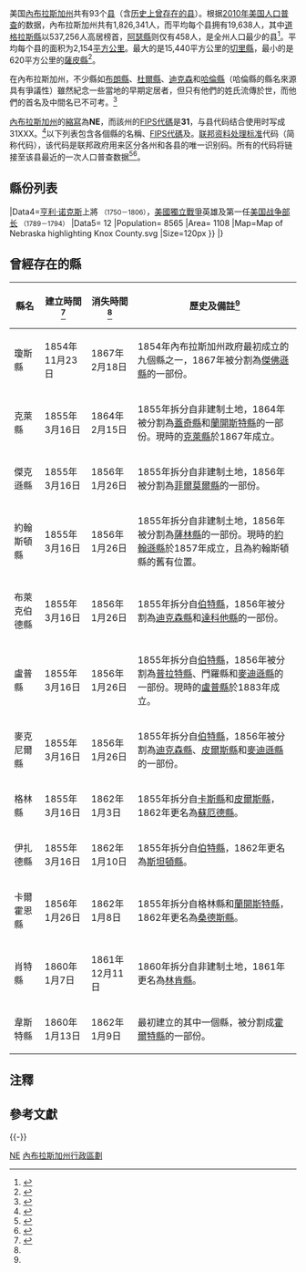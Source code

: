 {{noteTA
|G1=USState
}}
{{Infobox subdivision type
| name               = 內布拉斯加州行政區劃
| alt_name           =  
| map                = {{Image label begin|image=Nebraska Locator Map.PNG|width={{{width|450}}}|float={{{float|none}}}}}
{{Image label small|x=284|y=173|scale={{{width|450}}}/450|text=[[亞當斯縣_(內布拉斯加州)|Ad]]}}
{{Image label small|x=304|y=63|scale={{{width|450}}}/450|text=[[安蒂洛普縣|Ant]]}}
{{Image label small|x=123|y=103|scale={{{width|450}}}/450|text=[[阿瑟縣_(內布拉斯加州)|Art]]}}
{{Image label small|x=12|y=105|scale={{{width|450}}}/450|text=[[班納縣_(內布拉斯加州)|Banner]]}}
{{Image label small|x=209|y=80|scale={{{width|450}}}/450|text=[[布萊恩縣_(內布拉斯加州)|Bla]]}}
{{Image label small|x=303|y=94|scale={{{width|450}}}/450|text=[[布恩縣_(內布拉斯加州)|Boo]]}}
{{Image label small|x=48|y=55|scale={{{width|450}}}/450|text=[[巴克斯岡縣_(內布拉斯加州)|Box<br />Butte]]}}
{{Image label small|x=268|y=15|scale={{{width|450}}}/450|text=[[博伊德縣_(內布拉斯加州)|Boyd]]}}
{{Image label small|x=210|y=46|scale={{{width|450}}}/450|text=[[布朗縣_(內布拉斯加州)|Bro]]}}
{{Image label small|x=245|y=150|scale={{{width|450}}}/450|text=[[水牛縣_(內布拉斯加州)|Buffalo]]}}
{{Image label small|x=388|y=86|scale={{{width|450}}}/450|text=[[伯特縣_(內布拉斯加州)|Burt]]}}
{{Image label small|x=350|y=127|scale={{{width|450}}}/450|text=[[巴特勒縣_(內布拉斯加州)|But]]}}
{{Image label small|x=395|y=148|scale={{{width|450}}}/450|text=[[卡斯縣_(內布拉斯加州)|Cass]]}}
{{Image label small|x=343|y=35|scale={{{width|450}}}/450|text=[[錫達縣_(內布拉斯加州)|Ced]]}}
{{Image label small|x=114|y=173|scale={{{width|450}}}/450|text=[[蔡斯縣_(內布拉斯加州)|Chase]]}}
{{Image label small|x=144|y=41|scale={{{width|450}}}/450|text=[[切里縣|Cherry]]}}
{{Image label small|x=52|y=126|scale={{{width|450}}}/450|text=[[夏延縣_(內布拉斯加州)|Chey]]}}
{{Image label small|x=302|y=173|scale={{{width|450}}}/450|text=[[克莱县_(内布拉斯加州)|Clay]]}}
{{Image label small|x=353|y=102|scale={{{width|450}}}/450|text=[[科爾法克斯縣_(內布拉斯加州)|Col]]}}
{{Image label small|x=369|y=80|scale={{{width|450}}}/450|text=[[庫名縣_(內布拉斯加州)|Cu]]}}
{{Image label small|x=213|y=115|scale={{{width|450}}}/450|text=[[卡斯特縣_(內布拉斯加州)|Custer]]}}
{{Image label small|x=380|y=48|scale={{{width|450}}}/450|text=[[達科他縣_(內布拉斯加州)|Da]]}}
{{Image label small|x=41|y=27|scale={{{width|450}}}/450|text=[[道斯縣_(內布拉斯加州)|Dawes]]}}
{{Image label small|x=203|y=150|scale={{{width|450}}}/450|text=[[道生縣_(內布拉斯加州)|Dawson]]}}
{{Image label small|x=84|y=132|scale={{{width|450}}}/450|text=[[杜爾縣_(內布拉斯加州)|Deuel]]}}
{{Image label small|x=364|y=39|scale={{{width|450}}}/450|text=[[迪克森縣_(內布拉斯加州)|Dix]]}}
{{Image label small|x=372|y=103|scale={{{width|450}}}/450|text=[[道奇縣_(內布拉斯加州)|Dod]]}}
{{Image label small|x=398|y=121|scale={{{width|450}}}/450|text=[[道格拉斯县_(内布拉斯加州)|Dou]]}}
{{Image label small|x=115|y=195|scale={{{width|450}}}/450|text=[[丹地縣|Dundy]]}}
{{Image label small|x=329|y=173|scale={{{width|450}}}/450|text=[[菲爾莫爾縣_(內布拉斯加州)|Fill]]}}
{{Image label small|x=259|y=195|scale={{{width|450}}}/450|text=[[富蘭克林縣_(內布拉斯加州)|Fra]]}}
{{Image label small|x=176|y=173|scale={{{width|450}}}/450|text=[[弗蘭蒂爾縣_(內布拉斯加州)|Frontier]]}}
{{Image label small|x=208|y=195|scale={{{width|450}}}/450|text=[[富爾納斯縣_(內布拉斯加州)|Furn]]}}
{{Image label small|x=374|y=190|scale={{{width|450}}}/450|text=[[蓋奇縣_(內布拉斯加州)|Ga]]}}
{{Image label small|x=86|y=103|scale={{{width|450}}}/450|text=[[加登縣|Gard]]}}
{{Image label small|x=257|y=80|scale={{{width|450}}}/450|text=[[加菲爾德縣_(內布拉斯加州)|Gar]]}}
{{Image label small|x=217|y=173|scale={{{width|450}}}/450|text=[[高斯帕縣_(內布拉斯加州)|Go]]}}
{{Image label small|x=113|y=80|scale={{{width|450}}}/450|text=[[格蘭特縣_(內布拉斯加州)|Grant]]}}
{{Image label small|x=280|y=103|scale={{{width|450}}}/450|text=[[格里利縣_(內布拉斯加州)|Gre]]}}
{{Image label small|x=281|y=150|scale={{{width|450}}}/450|text=[[霍爾縣_(內布拉斯加州)|Hall]]}}
{{Image label small|x=301|y=150|scale={{{width|450}}}/450|text=[[漢密爾頓縣_(內布拉斯加州)|Ham]]}}
{{Image label small|x=236|y=195|scale={{{width|450}}}/450|text=[[哈倫縣_(內布拉斯加州)|Har]]}}
{{Image label small|x=152|y=173|scale={{{width|450}}}/450|text=[[海斯縣_(內布拉斯加州)|Hay]]}}
{{Image label small|x=150|y=195|scale={{{width|450}}}/450|text=[[希奇科克縣_(內布拉斯加州)|Hitch]]}}
{{Image label small|x=268|y=46|scale={{{width|450}}}/450|text=[[霍爾特縣_(內布拉斯加州)|Holt]]}}
{{Image label small|x=145|y=80|scale={{{width|450}}}/450|text=[[胡克爾縣_(內布拉斯加州)|Hook]]}}
{{Image label small|x=279|y=126|scale={{{width|450}}}/450|text=[[霍華德縣_(內布拉斯加州)|How]]}}
{{Image label small|x=350|y=195|scale={{{width|450}}}/450|text=[[傑佛遜縣_(內布拉斯加州)|Jeff]]}}
{{Image label small|x=394|y=181|scale={{{width|450}}}/450|text=[[約翰遜縣_(內布拉斯加州)|Joh]]}}
{{Image label small|x=257|y=173|scale={{{width|450}}}/450|text=[[卡尼縣_(內布拉斯加州)|Kear]]}}
{{Image label small|x=120|y=128|scale={{{width|450}}}/450|text=[[基斯縣_(內布拉斯加州)|Keith]]}}
{{Image label small|x=202|y=15|scale={{{width|450}}}/450|text=[[基亞帕哈縣_(內布拉斯加州)|Keya Paha]]}}
{{Image label small|x=12|y=128|scale={{{width|450}}}/450|text=[[金博爾縣_(內布拉斯加州)|Kimball]]}}
{{Image label small|x=309|y=34|scale={{{width|450}}}/450|text=[[諾克斯縣_(內布拉斯加州)|Knox]]}}
{{Image label small|x=373|y=155|scale={{{width|450}}}/450|text=[[蘭開斯特縣_(內布拉斯加州)|Lan]]}}
{{Image label small|x=160|y=138|scale={{{width|450}}}/450|text=[[林肯縣_(內布拉斯加州)|Lincoln]]}}
{{Image label small|x=182|y=103|scale={{{width|450}}}/450|text=[[洛根縣_(內布拉斯加州)|Log]]}}
{{Image label small|x=230|y=80|scale={{{width|450}}}/450|text=[[盧普縣_(內布拉斯加州)|Loup]]}}
{{Image label small|x=325|y=80|scale={{{width|450}}}/450|text=[[麥迪遜縣_(內布拉斯加州)|Mad]]}}
{{Image label small|x=148|y=103|scale={{{width|450}}}/450|text=[[麥克弗森縣_(內布拉斯加州)|McPh]]}}
{{Image label small|x=303|y=129|scale={{{width|450}}}/450|text=[[梅里克縣_(內布拉斯加州)|Mer]]}}
{{Image label small|x=49|y=94|scale={{{width|450}}}/450|text=[[莫勒爾縣_(內布拉斯加州)|Morrill]]}}
{{Image label small|x=306|y=115|scale={{{width|450}}}/450|text=[[南斯縣_(內布拉斯加州)|Nan]]}}
{{Image label small|x=416|y=181|scale={{{width|450}}}/450|text=[[尼馬哈縣_(內布拉斯加州)|Ne]]}}
{{Image label small|x=303|y=195|scale={{{width|450}}}/450|text=[[納科爾斯縣_(內布拉斯加州)|Nuc]]}}
{{Image label small|x=396|y=164|scale={{{width|450}}}/450|text=[[奧托縣_(內布拉斯加州)|Otoe]]}}
{{Image label small|x=394|y=199|scale={{{width|450}}}/450|text=[[波尼縣_(內布拉斯加州)|Paw]]}}
{{Image label small|x=114|y=150|scale={{{width|450}}}/450|text=[[珀金斯縣_(內布拉斯加州)|Perkins]]}}
{{Image label small|x=235|y=173|scale={{{width|450}}}/450|text=[[費爾普斯縣_(內布拉斯加州)|Phe]]}}
{{Image label small|x=328|y=57|scale={{{width|450}}}/450|text=[[皮爾斯縣_(內布拉斯加州)|Pie]]}}
{{Image label small|x=325|y=100|scale={{{width|450}}}/450|text=[[普拉特縣_(內布拉斯加州)|Platte]]}}
{{Image label small|x=325|y=132|scale={{{width|450}}}/450|text=[[波爾克縣_(內布拉斯加州)|Polk]]}}
{{Image label small|x=176|y=191|scale={{{width|450}}}/450|text=[[雷德威洛縣_(內布拉斯加州)|Red<br />Willow]]}}
{{Image label small|x=419|y=199|scale={{{width|450}}}/450|text=[[理查森縣_(內布拉斯加州)|Rich]]}}
{{Image label small|x=233|y=46|scale={{{width|450}}}/450|text=[[羅克縣_(內布拉斯加州)|Roc]]}}
{{Image label small|x=350|y=173|scale={{{width|450}}}/450|text=[[薩林縣_(內布拉斯加州)|Sal]]}}
{{Image label small|x=402|y=133|scale={{{width|450}}}/450|text=[[薩皮縣_(內布拉斯加州)|Sar]]}}
{{Image label small|x=371|y=127|scale={{{width|450}}}/450|text=[[桑德斯縣_(內布拉斯加州)|Saun]]}}
{{Image label small|x=14|y=80|scale={{{width|450}}}/450|text=[[斯科茨布拉夫縣|Scotts<br />Bluff]]}}
{{Image label small|x=349|y=150|scale={{{width|450}}}/450|text=[[蘇厄德縣_(內布拉斯加州)|Sew]]}}
{{Image label small|x=78|y=44|scale={{{width|450}}}/450|text=[[謝里敦縣_(內布拉斯加州)|Sherid]]}}
{{Image label small|x=255|y=126|scale={{{width|450}}}/450|text=[[謝爾曼縣_(內布拉斯加州)|Sher]]}}
{{Image label small|x=13|y=44|scale={{{width|450}}}/450|text=[[蘇縣_(內布拉斯加州)|Sioux]]}}
{{Image label small|x=348|y=80|scale={{{width|450}}}/450|text=[[斯坦頓縣_(內布拉斯加州)|Sta]]}}
{{Image label small|x=326|y=195|scale={{{width|450}}}/450|text=[[塞耶縣_(內布拉斯加州)|Tha]]}}
{{Image label small|x=173|y=80|scale={{{width|450}}}/450|text=[[托馬斯縣_(內布拉斯加州)|Thom]]}}
{{Image label small|x=374|y=63|scale={{{width|450}}}/450|text=[[瑟斯頓縣_(內布拉斯加州)|Thur]]}}
{{Image label small|x=257|y=103|scale={{{width|450}}}/450|text=[[瓦利縣_(內布拉斯加州)|Vall]]}}
{{Image label small|x=394|y=105|scale={{{width|450}}}/450|text=[[華盛頓縣_(內布拉斯加州)|Wa]]}}
{{Image label small|x=349|y=62|scale={{{width|450}}}/450|text=[[韋恩縣_(內布拉斯加州)|Way]]}}
{{Image label small|x=279|y=195|scale={{{width|450}}}/450|text=[[韋伯斯特縣_(內布拉斯加州)|Web]]}}
{{Image label small|x=278|y=80|scale={{{width|450}}}/450|text=[[惠勒縣_(內布拉斯加州)|Whe]]}}
{{Image label small|x=325|y=150|scale={{{width|450}}}/450|text=[[約克縣_(內布拉斯加州)|York]]}}
{{Image label end}}
| category           = 
| territory          = [[內布拉斯加州|內布拉斯加州]]
| start_date         =
| current_number     = 93
| number_date        =
| population_range   =  458（[[阿瑟縣_(內布拉斯加州)|阿瑟縣]]）－537,256（[[道格拉斯县_(内布拉斯加州)|道格拉斯縣]]）
| area_range         =  {{Convert|241|sqmi}}（[[薩皮縣_(內布拉斯加州)|薩皮縣]]）－{{Convert|5961|sqmi}}（[[切里縣|切里縣]]）
| government         = [[地方政府|地方政府]]
| subdivision        = 城市、市鎮、鎮區、[[非建制地區|非建制地區]]、[[印第安保留地|印第安保留地]]、[[普查规定居民点|普查规定居民点]]
}}
美国[[內布拉斯加州|內布拉斯加州]]共有93个[[县_(美国)|县]]（含[[#曾經存在的縣|历史上曾存在的县]]）。根据[[2010年美国人口普查|2010年美国人口普查]]的数据，內布拉斯加州共有1,826,341人，而平均每个县拥有19,638人，其中[[道格拉斯县_(内布拉斯加州)|道格拉斯縣]]以537,256人高居榜首，[[阿瑟縣_(內布拉斯加州)|阿瑟縣]]则仅有458人，是全州人口最少的县<ref name="Census FactFinder">{{cite web |title = American FactFinder |url = http://factfinder2.census.gov/faces/nav/jsf/pages/index.xhtml |publisher = U.S. Census Bureau |accessdate = 2013-11-18 |archive-url = https://www.webcitation.org/65WtHj6J5?url=http://factfinder2.census.gov/faces/nav/jsf/pages/index.xhtml |archive-date = 2012-02-17 |dead-url = no }}</ref>。平均每个县的面积为2,154[[平方公里|平方公里]]。最大的是15,440平方公里的[[切里縣|切里縣]]，最小的是620平方公里的[[薩皮縣_(內布拉斯加州)|薩皮縣]]<ref name="Census Gazetteer">{{cite web |title = 2010 Census U.S. Gazetteer Files |url = http://www.census.gov/geo/www/gazetteer/gazetteer2010.html |publisher = U.S. Census Bureau |accessdate = 2012-10-21 |deadurl = yes |archiveurl = https://web.archive.org/web/20121021075704/http://www.census.gov/geo/www/gazetteer/gazetteer2010.html |archivedate = 2012-10-21 }}</ref>。

在內布拉斯加州，不少縣如[[布朗縣_(內布拉斯加州)|布朗縣]]、[[杜爾縣_(內布拉斯加州)|杜爾縣]]、[[迪克森縣_(內布拉斯加州)|迪克森]]和[[哈倫縣_(內布拉斯加州)|哈倫縣]]（哈倫縣的縣名來源具有爭議性）雖然紀念一些當地的早期定居者，但只有他們的姓氏流傳於世，而他們的首名及中間名已不可考。<ref>{{cite book|url=https://books.google.com/books?id=Dlas_EPVGFEC&source=gbs_navlinks_s|title=Nebraska Place-Names|publisher=University of Nebraska Press|author=Fitzpatrick, Lillian L.|year=1960|page=22|access-date=2019-08-13|archive-url=https://web.archive.org/web/20161116235917/https://books.google.com/books?id=Dlas_EPVGFEC&source=gbs_navlinks_s|archive-date=2016-11-16|dead-url=no}}</ref>

[[內布拉斯加州|內布拉斯加州]]的[[美國各州縮寫列表|縮寫]]為'''NE'''，而該州的[[聯邦資料處理標準|FIPS代碼]]是'''31'''，与县代码结合使用时写成31XXX。<ref>{{cite web |url=https://www.nrcs.usda.gov/wps/portal/nrcs/detail/?cid=nrcs143_013696 |title=State FIPS Codes |access-date=2019-08-13 |archive-date=2021-10-19 |archive-url=https://web.archive.org/web/20211019170657/https://www.nrcs.usda.gov/wps/portal/nrcs/detail/?cid=nrcs143_013696 |dead-url=no }}</ref>以下列表包含各個縣的名稱、[[聯邦資訊處理標準|FIPS代碼]]及{{tsl|en|Vehicle registration plates of Nebraska|內布拉斯加州車輛登記牌|車牌前綴}}。[[联邦资料处理标准|联邦资料处理标准]]代码（简称{{lang|en|FIPS}}代码），该代码是联邦政府用来区分各州和各县的唯一识别码。所有的{{lang|en|FIPS}}代码将链接至该县最近的一次人口普查数据<ref name="epa">{{cite web |url=http://www.epa.gov/enviro/html/codes/al.html |title=EPA County FIPS Code Listing |accessdate=2013-11-18 |work=US Environmental Protection Agency |archivedate=2012-10-08 |deadurl=yes |archiveurl=https://web.archive.org/web/20121008031339/http://www.epa.gov/enviro/html/codes/al.html }}</ref><ref>{{cite web|url= http://www.epa.gov/enviro/html/codes/mn.html|title= EPA County FIPS Code Listing|publisher= EPA|accessdate= 2007-04-09|archive-url= https://web.archive.org/web/20040930210232/http://www.epa.gov/enviro/html/codes/mn.html|archive-date= 2004-09-30|dead-url= no}}</ref>。

== 縣份列表 ==
{{Countytabletop
| region_width      = 120px
| fips_ref          = <ref name="FIPS">{{cite web |url=http://www.epa.gov/enviro/html/codes/ne.html |title=EPA County FIPS Code Listing |work=EPA.gov |accessdate=2008-05-04 |archive-url=https://web.archive.org/web/20040928115055/http://www.epa.gov/enviro/html/codes/ne.html |archive-date=2004-09-28 |dead-url=no }}</ref>
| region_seat_width = 155px
| region_seat_title = 縣治
| region_seat_ref   = <ref name="NACO">{{cite web|url=http://explorer.naco.org/index.html?dset=Population%20Levels%20and%20Trends&ind=Population%20Level|title=NACo County Explorer|author=National Association of Counties|accessdate=2015-10-25|archive-url=https://web.archive.org/web/20151102014629/http://explorer.naco.org/index.html?dset=Population%20Levels%20and%20Trends&ind=Population%20Level|archive-date=2015-11-02|dead-url=no}}</ref>
| data2_width       = 100px
| data2_title       = 成立日期
| data2_ref         = <ref name="NACO"/>
| data3_width       = 
| data3_title       = 拆分自
| data3_ref         = <ref>{{cite web|url=http://www.nacone.org/webpages/counties/countywebs/gosper.html|title=Gosper County|publisher=Nebraska Association of County Officials|accessdate=2014-12-14|archive-url=https://web.archive.org/web/20151122173135/http://www.nacone.org/webpages/counties/countywebs/gosper.html|archive-date=2015-11-22|dead-url=no}}</ref>
| data4_width       = 
| data4_unsortable  = yes
| data4_title       = 辭源
| data4_ref         = <ref>{{cite book|url=https://books.google.com/books?id=q_lKAQAAIAAJ&pg=PA12#v=onepage&q&f=false|title=History of the Origin of the Place Names in Nine Northwestern States|year=1908|page=12|access-date=2019-08-13|archive-url=https://web.archive.org/web/20160426165504/https://books.google.com/books?id=q_lKAQAAIAAJ&pg=PA12#v=onepage&q&f=false|archive-date=2016-04-26|dead-url=no}}</ref>
| data5_width       = 
| data5_title       = 車牌前綴
| data5_ref         = <ref group="注">內布拉斯加州的車牌前綴序列來自1922年時每個縣登記的車輛數量排名。</ref><ref>{{cite web |url=http://www.dmv.nebraska.gov/dvr/plates/plthistory.html |title=History Of Nebraska Passenger Vehicle License Plates |publisher=Nebraska Department of Motor Vehicles |accessdate=2015-10-29 |archive-url=https://web.archive.org/web/20151227071418/http://www.dmv.nebraska.gov/dvr/plates/plthistory.html |archive-date=2015-12-27 |dead-url=no }}</ref>
| population_ref    = <ref name="NACO"/>
| area_ref          = <ref name="NACO"/>
}}
{{Countyrow |N=31| Num=001 |Name= 亞當斯縣 |Seat= 黑斯廷斯 |Data2= 1867年2月16日 |Data3= 非建制領土<ref group="注" name="Unorganized">此處的「非建制領土」是指內布拉斯加州當時不屬於任何一個縣的地方。</ref> |Data4= [[约翰·亚当斯|约翰·亚当斯]] <small>（1735－1826）</small>，第二任[[美国总统|美国总统]] <small>（1797－1801）</small> |Data5= 14 |Population= 31610 |Area= 563 |Map=Map of Nebraska highlighting Adams County.svg |Size=120px }}
{{Countyrow |N=31| Num=003 |Name= 安蒂洛普縣 |Seat= 尼利 |Data2= 1871年3月1日 |Data3= 非建制領土<ref group="注" name="Unorganized" /> |Data4=[[叉角羚|叉角羚]]，有時被稱為「{{lang-en|Antelope}}」 |Data5= 26 |Population= 6456 |Area= 857 |Map=Map of Nebraska highlighting Antelope County.svg |Size=120px }}
{{Countyrow |N=31| Num=005 |Name= 阿瑟縣 |Seat= 阿瑟 |Data2= 1913年8月16日 |Data3= 非建制領土<ref group="注" name="Unorganized" /> |Data4=[[切斯特·艾伦·阿瑟|切斯特·艾伦·阿瑟]] <small>（1829－1886）</small>，第二十一任[[美国总统|美国总统]] <small>（1881－1885）</small> |Data5= 91 |Population= 458 |Area= 715 |Map=Map of Nebraska highlighting Arthur County.svg |Size=120px }}
{{Countyrow |N=31| Num=007 |Name= 班納縣 |Seat= 哈里斯堡 |Data2= 1888年11月6日 |Data3=[[夏延縣_(內布拉斯加州)|夏延縣]] |Data4=早期定居者對此縣能夠成為「全州領先」（定居者稱此目標為「Banner County」）的目標 |Data5= 85 |Population= 759 |Area= 746 |Map=Map of Nebraska highlighting Banner County.svg |Size=120px }}
{{Countyrow |N=31| Num=009 |Name= 布萊恩縣 |Seat= 布魯斯特 |Data2= 1885年3月5日 |Data3=非建制領土<ref group="注" name="Unorganized" /> |Data4=[[詹姆斯·G·布莱恩|詹姆斯·G·布莱恩]] <small>（1830－1893）</small>，第三十一任[[美国国务卿|美国国务卿]]及[[1884年美國總統選舉|1884年美國總統選舉]]候選人<ref>{{cite web|last1=Fay|first1=Robert|title=Oklahoma Geological Survey|url=http://www.ogs.ou.edu/pubsscanned/guidebooks/GB9.pdf|publisher=Ogs.edu|last2=Branson|first2=Carl|format=PDF|year=1959|access-date=2019-08-13|archive-url=https://web.archive.org/web/20120315062407/http://www.ogs.ou.edu/pubsscanned/guidebooks/GB9.pdf|archive-date=2012-03-15|dead-url=no}}</ref>|Data5= 86 |Population= 482 |Area= 711 |Map=Map of Nebraska highlighting Blaine County.svg |Size=120px }}
{{Countyrow |N=31| Num=011 |Name= 布恩縣 |Seat= 阿爾比昂 |Data2= 1871年3月28日 |Data3=非建制領土<ref group="注" name="Unorganized" /> |Data4=[[丹尼爾·布恩|丹尼爾·布恩]] <small>（1734－1820）</small>，一名美國拓荒者 |Data5= 23 |Population= 5388 |Area= 687 |Map=Map of Nebraska highlighting Boone County.svg |Size=120px }}
{{Countyrow |N=31| Num=013 |Name= 博克斯比特縣 |Seat= 阿萊恩斯 |Data2= 1886年11月2日 |Data3= [[道斯縣_(內布拉斯加州)|道斯縣]] |Data4= 縣治阿萊恩斯北部的一座箱形{{tsl|en|butte|孤丘}} |Data5= 65 |Population= 11305 |Area= 1075 |Map=Map of Nebraska highlighting Box Butte County.svg |Size=120px }}
{{Countyrow |N=31| Num=015 |Name= 博伊德縣 |Seat= 比尤特 |Data2= 1891年8月29日 |Data3= [[霍爾特縣_(內布拉斯加州)|霍爾縣]]和非建制領土（[[印第安保留地|印第安保留地]]）<ref group="注" name="Unorganized" /> |Data4={{tsl|en|James E. Boyd (politician)|詹姆斯·E·博伊德}} <small>（1892－1893）</small>，第七任{{tsl|en|List of Governors of Nebraska|內布拉斯加州州長}} <small>（1834－1906）</small> |Data5= 63 |Population= 2032 |Area= 540 |Map=Map of Nebraska highlighting Boyd County.svg |Size=120px }}
{{Countyrow |N=31| Num=017 |Name= 布朗縣 |Seat= 安斯沃思 |Data2= 1883年2月8日 |Data3= 非建制領土<ref group="注" name="Unorganized" /> |Data4=布朗家族（代表人物的首名及中間名不詳），縣內的早期拓荒者 |Data5= 75 |Population= 2926 |Area= 1221 |Map=Map of Nebraska highlighting Brown County.svg |Size=120px }}
{{Countyrow |N=31| Num=019 |Name= 水牛縣 |Seat= 卡尼 |Data2= 1855年3月14日 |Data3= 非建制領土<ref group="注" name="Unorganized" /> |Data4=內布拉斯加州常見的[[美洲野牛|美洲野牛]]|Data5= 9 |Population= 47893 |Area= 968 |Map=Map of Nebraska highlighting Buffalo County.svg |Size=120px }}
{{Countyrow |N=31| Num=021 |Name= 伯特縣 |Seat= 特卡馬 |Data2= 1854年11月23日 |Data3= 內布拉斯加州最早成立的九個縣之一 |Data4={{tsl|en|Francis Burt (Nebraska)|弗朗西斯·伯特 (內布拉斯加州)|弗朗西斯·伯特}} <small>（1807－1854）</small>，首任{{tsl|en|List of governors in Nebraska Territory|內布拉斯加領地總督}} <small>（1854）</small>|Data5= 31 |Population= 6574 |Area= 493 |Map=Map of Nebraska highlighting Burt County.svg |Size=120px }}
{{Countyrow |N=31| Num=023 |Name= 巴特勒縣 |Seat= 戴維城 |Data2= 1856年1月26日 |Data3= 已被廢除的格林縣 |Data4={{tsl|en|William Orlando Butler|威廉·奧蘭多·巴特勒}} <small>（1791－1880）</small>，來自[[肯塔基州|肯塔基州]]的[[美國眾議院|美國眾議院]]議員 <small>（1839－1843）</small>及著名軍官 |Data5= 25 |Population= 8312 |Area= 584 |Map=Map of Nebraska highlighting Butler County.svg |Size=120px }}
{{Countyrow |N=31| Num=025 |Name= 卡斯縣 |Noseat= [[普拉茨茅斯|普拉茨茅斯]] |Data2= 1855年3月16日 |Data3= 內布拉斯加州最早成立的九個縣之一 |Data4=[[刘易斯·卡斯|刘易斯·卡斯]] <small>（1782－1866）</small>，[[密西根州|密西根州]]参议员<small>（1845－1857） </small>以及[[美国战争部长|美国战争部长]] <small>（1831－1836）</small> |Data5= 20 |Population= 25357 |Area= 559 |Map=Map of Nebraska highlighting Cass County.svg |Size=120px }}
{{Countyrow |N=31| Num=027 |Name= 錫達縣 |Seat= 哈廷頓 |Data2= 1857年2月12日 |Data3= [[迪克森縣_(內布拉斯加州)|迪克林縣]]和[[皮爾斯縣_(內布拉斯加州)|皮爾斯縣]] |Data4=縣內常見的{{tsl|en|Juniperus virginiana|北美圓柏|東紅杉}}<ref name=fitzpatrick>Fitzpatrick, Lilian Linder (1925).  [http://digitalcommons.unl.edu/cgi/viewcontent.cgi?article=1000&context=englishunsllc "Nebraska Place-Names".] {{Wayback|url=http://digitalcommons.unl.edu/cgi/viewcontent.cgi?article=1000&context=englishunsllc |date=20150207100347 }}  University of Nebraska Department of English.  Retrieved 2010-09-02.</ref>|Data5= 13 |Population= 8711 |Area= 740 |Map=Map of Nebraska highlighting Cedar County.svg |Size=120px }}
{{Countyrow |N=31| Num=029 |Name= 蔡斯縣 |Seat= 因皮里爾 |Data2= 1873年2月27日 |Data3= 非建制領土<ref group="注" name="Unorganized" /> |Data4={{tsl|en|Champion S. Chase|尚佩恩·S·蔡斯|尚佩恩·斯波爾丁·蔡斯}} <small>（1820－1898）</small>，第一任{{tsl|en|Nebraska attorney general|內布拉斯加州內政部長}} <small>（1867－1869）</small>|Data5= 72 |Population= 4000 |Area= 894 |Map=Map of Nebraska highlighting Chase County.svg |Size=120px }}
{{Countyrow |N=31| Num=031 |Name= 切里縣 |Seat= 瓦倫泰恩 |Data2= 1883年2月23日 |Data3= 非建制領土<ref group="注" name="Unorganized" /> |Data4={{tsl|en|Samuel A. Cherry|山繆爾·A·切里|山繆爾·奧斯汀·切里}} <small>（1850－1881）</small>，美國副軍官，於[[北美印第安战争|北美印第安战争]]中陣亡 |Data5= 66 |Population= 5788 |Area= 5961 |Map=Map of Nebraska highlighting Cherry County.svg |Size=120px }}
{{Countyrow |N=31| Num=033 |Name= 夏延縣 |Seat= 西尼 |Data2= 1867年6月22日 |Data3= 非建制領土<ref group="注" name="Unorganized" /> |Data4=[[夏安族|夏安族]]，美國原住民的一支 |Data5= 39 |Population= 10091 |Area= 1196 |Map=Map of Nebraska highlighting Cheyenne County.svg |Size=120px }}
{{Countyrow |N=31| Num=035 |Name= 克萊縣 |Seat= 克萊森特 |Data2= 1855年3月16日 |Data3= 非建制領土<ref group="注" name="Unorganized" /> |Data4=[[亨利·克莱|亨利·克莱]] <small>（1777－1852）</small>，[[肯塔基州|肯塔基州]]联邦参议员及第九任美国国务卿 <small>（1825－1829）</small> |Data5= 30 |Population= 6392 |Area= 573 |Map=Map of Nebraska highlighting Clay County.svg |Size=120px }}
{{Countyrow |N=31| Num=037 |Name= 科爾法克斯縣 |Seat= 斯凱勒 |Data2= 1869年2月15日 |Data3= [[普拉特縣_(內布拉斯加州)|普拉特縣]] |Data4=[[斯凯勒·科尔法克斯|斯凯勒·科尔法克斯]] <small>（1823－1885）</small>，第十七任[[美国副总统|美国副总统]] <small>（1869－1873）</small> |Data5= 43 |Population= 10425 |Area= 413 |Map=Map of Nebraska highlighting Colfax County.svg |Size=120px }}
{{Countyrow |N=31| Num=039 |Name= 庫名縣 |Seat= 西點 |Data2= 1855年3月16日 |Data3= [[伯特縣_(內布拉斯加州)|伯特縣]] |Data4={{tsl|en|Thomas B. Cuming|湯瑪斯·B·庫名|湯瑪斯·巴西·庫名}} <small>（1827－1858）</small>，內布拉斯加領地第一任內政總督 <small>（1854－1855）</small>|Data5= 24 |Population= 8996 |Area= 572 |Map=Map of Nebraska highlighting Cuming County.svg |Size=120px }}
{{Countyrow |N=31| Num=041 |Name= 卡斯特縣 |Seat= 布羅肯鮑 |Data2= 1877年2月17日 |Data3= 非建制領土<ref group="注" name="Unorganized" /> |Data4=[[乔治·阿姆斯特朗·卡斯特|乔治·阿姆斯特朗·卡斯特]] <small>（1839－1876）</small>，[[美国陆军|美國陸軍將領]]，於[[小大角战役|小大角战役]]中陣亡 |Data5= 4 |Population= 10792 |Area= 2576 |Map=Map of Nebraska highlighting Custer County.svg |Size=120px }}
{{Countyrow |N=31| Num=043 |Name= 達科他縣 |Seat= 達科他城 |Data2= 1855年3月7日 |Data3= [[伯特縣_(內布拉斯加州)|伯特縣]] |Data4=[[拉科塔族|拉科塔族]]，美國原住民及[[苏族|苏族]]印第安人的一支 |Data5= 70 |Population= 20947 |Area= 264 |Map=Map of Nebraska highlighting Dakota County.svg |Size=120px }}
{{Countyrow |N=31| Num=045 |Name= 道斯縣 |Seat= 查德倫 |Data2= 1885年2月19日 |Data3= [[蘇縣_(內布拉斯加州)|蘇縣]] |Data4={{tsl|en|James W. Dawes|詹姆斯·W·道斯|詹姆斯·威廉·道斯}} <small>（1845－1918）</small>，第六任{{tsl|en|List of Governors of Nebraska|內布拉斯加州州長}} <small>（1883－1887）</small>|Data5= 69 |Population= 9088 |Area= 1396 |Map=Map of Nebraska highlighting Dawes County.svg |Size=120px }}
{{Countyrow |N=31| Num=047 |Name= 道生縣 |Seat= 萊克星頓 |Data2= 1860年1月11日 |Data3= 非建制領土<ref group="注" name="Unorganized" /> |Data4=雅各伯·道森，[[林肯_(内布拉斯加州)|林肯市]]內首位郵差 |Data5= 18 |Population= 24207 |Area= 1013 |Map=Map of Nebraska highlighting Dawson County.svg |Size=120px }}
{{Countyrow |N=31| Num=049 |Name= 杜爾縣 |Seat= 查珀爾 |Data2= 1889年1月21日 |Data3= [[夏延縣_(內布拉斯加州)|夏延縣]] |Data4=杜爾家族，內布拉斯加州的早期定居者 |Data5= 78 |Population= 1937 |Area= 440 |Map=Map of Nebraska highlighting Deuel County.svg |Size=120px }}
{{Countyrow |N=31| Num=051 |Name= 迪克森縣 |Seat= 龐卡 |Data2= 1856年1月26日 |Data3= 已被廢除的布萊克伯德縣和伊扎德縣和非建制領土<ref group="注" name="Unorganized" /> |Data4=迪克森家族，內布拉斯加州的早期定居者 |Data5= 35 |Population= 5851 |Area= 476 |Map=Map of Nebraska highlighting Dixon County.svg |Size=120px }}
{{Countyrow |N=31| Num=053 |Name= 道奇縣 |Seat= 弗里蒙特 |Data2= 1854年11月23日 |Data3= 內布拉斯加州最早成立的九個縣之一 |Data4={{tsl|en|Augustus C. Dodge|奧古斯塔·C·道奇|奧古斯塔·凱撒·道奇}} <small>（1820－1883）</small>，來自[[愛荷華州|愛荷華州]]的[[美國參議院|美國參議院]]議員 <small>（1855－1859）</small>，因支持[[堪薩斯-內布拉斯加法案|堪薩斯-內布拉斯加法案]]而知名 |Data5= 5 |Population= 36515 |Area= 534 |Map=Map of Nebraska highlighting Dodge County.svg |Size=120px }}
{{Countyrow |N=31| Num=055 |Name= 道格拉斯縣 |Seat= 奧馬哈 |Data2= 1854年11月23日 |Data3= 內布拉斯加州最早成立的九個縣之一 |Data4=[[史蒂芬·A·道格拉斯|史蒂芬·阿诺德·道格拉斯]] <small>（1813－1861）</small>，前[[伊利诺州|伊利诺州]]参议员 <small>（1847－1861）</small>|Data5= 1 |Population= 537256 |Area= 331 |Map=Map of Nebraska highlighting Douglas County.svg |Size=120px }}
{{Countyrow |N=31| Num=057 |Name= 丹地縣 |Seat= 本克爾曼 |Data2= 1873年2月27日 |Data3= 非建制領土<ref group="注" name="Unorganized" /> |Data4={{tsl|en|Elmer Scipio Dundy|埃爾默·西庇阿·丹迪}} <small>（1830－1896）</small>，美國巡迴法院法官 <small>（1868－1896）</small> |Data5= 76 |Population= 1981 |Area= 920 |Map=Map of Nebraska highlighting Dundy County.svg |Size=120px }}
{{Countyrow |N=31| Num=059 |Name= 菲爾莫爾縣 |Seat= 日內瓦 |Data2= 1856年1月26日 |Data3= 已被廢除的傑克遜縣和非建制領土<ref group="注" name="Unorganized" /> |Data4=[[米勒德·菲尔莫尔|米勒德·菲尔莫尔]] <small>（1800－1874）</small>，美国第十三任总统 <small>（1850－1853）</small> |Data5= 34 |Population= 5698 |Area= 576 |Map=Map of Nebraska highlighting Fillmore County.svg |Size=120px }}
{{Countyrow |N=31| Num=061 |Name= 富蘭克林縣 |Seat= 富蘭克林 |Data2= 1867年2月16日 |Data3= [[卡尼縣_(內布拉斯加州)|卡尼縣]] |Data4=[[本傑明·富蘭克林|本傑明·富蘭克林]] <small>（1706－1790）</small>，[[美國開國元勳|美國開國元勳]]之一|Data5= 50 |Population= 3085 |Area= 576 |Map=Map of Nebraska highlighting Franklin County.svg |Size=120px }}
{{Countyrow |N=31| Num=063 |Name= 弗蘭蒂爾縣 |Seat= 斯托克維爾 |Data2= 1872年1月17日 |Data3= 非建制領土<ref group="注" name="Unorganized" /> |Data4=因其位置位於當時位於白人定居者的前線而得名 |Data5= 60 |Population= 2709 |Area= 975 |Map=Map of Nebraska highlighting Frontier County.svg |Size=120px }}
{{Countyrow |N=31| Num=065 |Name= 富爾納斯縣 |Seat= 比弗城 |Data2= 1873年2月27日 |Data3= 非建制領土<ref group="注" name="Unorganized" /> |Data4={{tsl|en|Robert Wilkinson Furnas|羅伯特·W·富爾納斯|羅伯特·威爾金森·富爾納斯}} <small>（1824－1905）</small>，第三任{{tsl|en|List of Governors of Nebraska|內布拉斯加州州長}} <small>（1873－1875）</small>|Data5= 38 |Population= 4865 |Area= 718 |Map=Map of Nebraska highlighting Furnas County.svg |Size=120px }}
{{Countyrow |N=31| Num=067 |Name= 蓋奇縣 |Seat= 比阿特麗斯 |Data2= 1855年2月16日 |Data3= 非建制領土<ref group="注" name="Unorganized" /> |Data4=威廉·D·蓋奇，內布拉斯加州立法機構成員及牧師 |Data5= 3 |Population= 21864 |Area= 855 |Map=Map of Nebraska highlighting Gage County.svg |Size=120px }}
{{Countyrow |N=31| Num=069 |Name= 加登縣 |Seat= 奧什科什 |Data2= 1909年11月2日 |Data3= [[杜爾縣_(內布拉斯加州)|杜爾縣]] |Data4=早期定居者對此縣能夠成為「西部的花園」（定居者稱此目標為「Garden spot of the west」）的目標 |Data5= 77 |Population= 1902 |Area= 1705 |Map=Map of Nebraska highlighting Garden County.svg |Size=120px }}
{{Countyrow |N=31| Num=071 |Name= 加菲爾德縣 |Seat= 布韋爾 |Data2= 1884年10月4日 |Data3= [[惠勒縣_(內布拉斯加州)|惠勒縣]] |Data4=[[詹姆斯·艾布拉姆·加菲尔德|詹姆斯·艾布拉姆·加菲尔德]] <small>（1831－1881）</small>，第二十任[[美国总统|美国总统]] <small>（1881）</small>|Data5= 83 |Population= 2035 |Area= 570 |Map=Map of Nebraska highlighting Garfield County.svg |Size=120px }}
{{Countyrow |N=31| Num=073 |Name= 高斯帕縣 |Seat= 埃爾伍德 |Data2= 1873年11月26日 |Data3= 非建制領土<ref group="注" name="Unorganized" /> |Data4={{tsl|en|John J. Gosper|約翰·J·戈斯珀|約翰·傑伊·高斯帕}} <small>（1842－1913）</small>，{{tsl|en|Secretary of State of Nebraska|內布拉斯加州內政部長}} <small>（1873－1875）</small>|Data5= 73 |Population= 1972 |Area= 458 |Map=Map of Nebraska highlighting Gosper County.svg |Size=120px }}
{{Countyrow |N=31| Num=075 |Name= 格蘭特縣 |Seat= 海恩尼斯 |Data2= 1887年3月31日 |Data3= 非建制領土<ref group="注" name="Unorganized" /> |Data4=[[尤利西斯·辛普森·格兰特|尤利西斯·辛普森·格兰特]] <small>（1822－1885）</small>，美国第十八任总统 <small>（1869－1877）</small> |Data5= 92 |Population= 633 |Area= 776 |Map=Map of Nebraska highlighting Grant County.svg |Size=120px }}
{{Countyrow |N=31| Num=077 |Name= 格里利縣 |Seat= 格里利 |Data2= 1871年3月6日 |Data3= 非建制領土<ref group="注" name="Unorganized" /> |Data4=[[霍勒斯·格里利|霍勒斯·格里利]]，美國記者及《[[纽约论坛报|纽约论坛报]]》的创办者 |Data5= 62 |Population= 2494 |Area= 570 |Map=Map of Nebraska highlighting Greeley County.svg |Size=120px }}
{{Countyrow |N=31| Num=079 |Name= 霍爾縣 |Seat= 格蘭德艾蘭 |Data2= 1858年11月4日 |Data3= 非建制領土<ref group="注" name="Unorganized" /> |Data4={{tsl|en|Augustus Hall|奧古斯塔·霍爾}} <small>（1814－1861）</small>，內布拉斯加領地最高法院首席大法官及來自[[愛荷華州|愛荷華州]]的[[美國眾議院|美國眾議院]]議員 <small>（1854－1855）</small> |Data5= 8 |Population= 60720 |Area= 546 |Map=Map of Nebraska highlighting Hall County.svg |Size=120px }}
{{Countyrow |N=31| Num=081 |Name= 漢密爾頓縣 |Seat= 奧羅拉 |Data2= 1867年2月15日 |Data3= 非建制領土<ref group="注" name="Unorganized" /> |Data4=[[亚历山大·汉密尔顿|亚历山大·汉密尔顿]] <small>（1755－1804）</small>，第一任[[美国财政部长|美国财政部长]] <small>（1789－1895）</small> |Data5= 28 |Population= 9112 |Area= 544 |Map=Map of Nebraska highlighting Hamilton County.svg |Size=120px }}
{{Countyrow |N=31| Num=083 |Name= 哈倫縣 |Seat= 阿爾馬 |Data2= 1871年6月3日 |Data3= [[卡尼縣_(內布拉斯加州)|卡尼縣]] |Data4=縣名來源具有爭議性：可能得名自{{tsl|en|James Harlan (Iowa Senator)|詹姆斯·哈倫 (愛荷華州參議院議員)|詹姆斯·哈倫}} <small>（1820－1899）</small>，來自[[愛荷華州|愛荷華州]]的[[美國參議院|美國參議院]]議員 <small>（1867－1873）</small>或他的一位侄子（首名、中間名及生卒年不詳）|Data5= 51 |Population= 3513 |Area= 553 |Map=Map of Nebraska highlighting Harlan County.svg |Size=120px }}
{{Countyrow |N=31| Num=085 |Name= 海斯縣 |Seat= 海斯森特 |Data2= 1877年2月19日 |Data3= 非建制領土<ref group="注" name="Unorganized" /> |Data4=[[拉瑟福德·伯查德·海斯|拉瑟福德·伯查德·海斯]] <small>（1822－1893）</small>，美国第十九任总统 <small>（1877－1881）</small> |Data5= 79 |Population= 976 |Area= 713 |Map=Map of Nebraska highlighting Hayes County.svg |Size=120px }}
{{Countyrow |N=31| Num=087 |Name= 希奇科克縣 |Seat= 特倫頓 |Data2= 1873年2月27日 |Data3= 非建制領土<ref group="注" name="Unorganized" /> |Data4={{tsl|en|Phineas Warren Hitchcock|菲尼斯·W·希奇考克|菲尼斯·沃倫·希奇考克}} <small>（1831－1881）</small>，來自[[內布拉斯加州|內布拉斯加州]]的[[美国参议院|美国参议院]]議員 <small>（1871－1877）</small> |Data5= 67 |Population= 2872 |Area= 710 |Map=Map of Nebraska highlighting Hitchcock County.svg |Size=120px }}
{{Countyrow |N=31| Num=089 |Name= 霍爾特縣 |Seat= 奧尼爾 |Data2= 1860年1月13日 |Data3= 非建制領土<ref group="注" name="Unorganized" /> |Data4={{tsl|en|Joseph Holt|約瑟夫·霍爾特}} <small>（1807－1894）</small>，{{tsl|en|U.S. Postmaster General|美國郵政局長}} <small>（1859－1860）</small>及[[美国战争部长|美国战争部长]] <small>（1861）</small>|Data5= 36 |Population= 10449 |Area= 2413 |Map=Map of Nebraska highlighting Holt County.svg |Size=120px }}
{{Countyrow |N=31| Num=091 |Name= 胡克爾縣 |Seat= 馬倫 |Data2= 1889年3月29日 |Data3= 非建制領土<ref group="注" name="Unorganized" /> |Data4=[[约瑟夫·胡克|约瑟夫·胡克]] <small>（1814－1879）</small>，美國[[南北戰爭|南北戰爭]]上將|Data5= 93 |Population= 738 |Area= 721 |Map=Map of Nebraska highlighting Hooker County.svg |Size=120px }}
{{Countyrow |N=31| Num=093 |Name= 霍華德縣 |Seat= 聖保羅 |Data2= 1871年3月1日 |Data3= [[霍爾縣_(內布拉斯加州)|霍爾縣]] |Data4={{tsl|en|Oliver O. Howard|奧利弗·O·霍華德|奧利弗·奧蒂斯·霍華德}} <small>（1830－1909）</small>，美國[[南北戰爭|南北戰爭]]上將 |Data5= 49 |Population= 6355 |Area= 570 |Map=Map of Nebraska highlighting Howard County.svg |Size=120px }}
{{Countyrow |N=31| Num=095 |Name= 傑佛遜縣 |Seat= 費爾伯里 |Data2= 1856年1月26日 |Data3= 非建制領土<ref group="注" name="Unorganized" /> |Data4=[[托马斯·杰斐逊|托马斯·杰斐逊]]<small>（1743－1826）</small>，第三任[[美国总统|美国总统]] <small>（1801－1809）</small>、第二任[[美国副总统|美国副总统]] <small>（1797－1801）</small>、[[維珍尼亞州州長|維珍尼亞州州長]] <small>（1779－1781）</small>及[[美国开国元勋|美国开国元勋]]之一|Data5= 33 |Population= 7560 |Area= 573 |Map=Map of Nebraska highlighting Jefferson County.svg |Size=120px }}
{{Countyrow |N=31| Num=097 |Name= 約翰遜縣 |Seat= 特庫賽 |Data2= 1857年9月7日 |Data3= [[尼馬哈縣_(內布拉斯加州)|尼馬哈縣]]和[[奧托縣_(內布拉斯加州)|奧托縣]] |Data4=[[理查德·门特·约翰逊|理查德·门特·约翰逊]] <small>（1780－1850）</small>，第九任[[美国副总统|美国副总统]] <small>（1837－1841）</small>及來自[[肯塔基州|肯塔基州]]的美國參議院議員 |Data5= 57 |Population= 5144 |Area= 376 |Map=Map of Nebraska highlighting Johnson County.svg |Size=120px }}
{{Countyrow |N=31| Num=099 |Name= 卡尼縣 |Seat= 明登 |Data2= 1860年1月10日 |Data3= 非建制領土<ref group="注" name="Unorganized" /> |Data4={{tsl|en|Fort Kearny|卡尼堡}}（Fort Kearny ），該堡壘被州政府誤寫為「Kearney County」|Data5= 52 |Population= 6548 |Area= 516 |Map=Map of Nebraska highlighting Kearney County.svg |Size=120px }}
{{Countyrow |N=31| Num=101 |Name= 基斯縣 |Seat= 奧加拉拉 |Data2= 1873年2月26日 |Data3= 非建制領土<ref group="注" name="Unorganized" /> |Data4=莫雷爾·C·基斯，因鼓勵鐵路和農業發展而知名 |Data5= 68 |Population= 8130 |Area= 1061 |Map=Map of Nebraska highlighting Keith County.svg |Size=120px }}
{{Countyrow |N=31| Num=103 |Name= 基亞帕哈縣 |Seat= 斯普林維尤 |Data2= 1884年11月4日 |Data3= [[布朗縣_(內布拉斯加州)|布朗縣]]及非建制領土<ref group="注" name="Unorganized" /> |Data4=「龜山河」的[[拉科塔族|達科他語]]（原文：Ké-ya Pa-há Wa-kpá）|Data5= 82 |Population= 790 |Area= 773 |Map=Map of Nebraska highlighting Keya Paha County.svg |Size=120px }}
{{Countyrow |N=31| Num=105 |Name= 金博爾縣 |Seat= 金博爾 |Data2= 1888年11月6日 |Data3= [[夏延縣_(內布拉斯加州)|夏延縣]] |Data4=湯瑪斯·洛德·金博爾 <small>（1831－1899）</small>，[[聯合太平洋鐵路|聯合太平洋鐵路]]銷售及客務代理 |Data5= 71 |Population= 3702 |Area= 952 |Map=Map of Nebraska highlighting Kimball County.svg |Size=120px }}
{{Countyrow |N=31| Num=107 |Name= 諾克斯縣 |Seat= 申特 |Data2= 1857年2月10日 |Data3= [[皮爾斯縣_(內布拉斯加州)|皮爾斯縣]]和非建制領土<ref group="注" name="Unorganized" />{{#tag:ref|諾克斯縣於1857年2月10日建立之時被稱為洛奎考特縣（L'Eau Qui Court County），1867年2月18日改名為埃米特縣（Emmet County），最終於1873年2月21日改為現稱<ref>{{cite web|title=Knox County, Nebraska Genealogy Guide - Random Acts of Genealogical Kindness|url=https://raogk.org/nebraska/knox-county/|access-date=2019-08-13|archive-url=https://web.archive.org/web/20190813190353/https://raogk.org/nebraska/knox-county/|archive-date=2019-08-13|dead-url=no}}</ref>|name="Knox"|group="注"}} |Data4=[[亨利·诺克斯|亨利·诺克斯]]上將 <small>（1750－1806）</small>，[[美國獨立戰爭|美國獨立戰爭]]英雄及第一任[[美国战争部长|美国战争部长]] <small>（1789－1794）</small>  |Data5= 12 |Population= 8565 |Area= 1108 |Map=Map of Nebraska highlighting Knox County.svg |Size=120px }}
{{Countyrow |N=31| Num=109 |Name= 蘭開斯特縣 |Seat= 林肯 |Data2= 1855年3月16日 |Data3= [[卡斯縣_(內布拉斯加州)|卡斯縣]]和[[皮爾斯縣_(內布拉斯加州)|皮爾斯縣]] |Data4=[[兰开斯特_(宾夕法尼亚州)|賓夕法尼亞州的蘭開斯特市]]及[[蘭卡斯特_(蘭開夏郡)|英格蘭的蘭開斯特郡]]|Data5= 2 |Population= 297036 |Area= 839 |Map=Map of Nebraska highlighting Lancaster County.svg |Size=120px }}
{{Countyrow |N=31| Num=111 |Name= 林肯縣 |Seat= 北普拉特 |Data2= 1860年1月7日 |Data3= 非建制領土<ref group="注" name="Unorganized" /> |Data4=[[亚伯拉罕·林肯|亚伯拉罕·林肯]] <small>（1809－1865）</small>，美国第十六任总统 <small>（1861－1865）</small> |Data5= 15 |Population= 36051 |Area= 2564 |Map=Map of Nebraska highlighting Lincoln County.svg |Size=120px }}
{{Countyrow |N=31| Num=113 |Name= 洛根縣 |Seat= 斯泰普爾頓 |Data2= 1885年2月24日 |Data3= 非建制領土<ref group="注" name="Unorganized" /> |Data4={{tsl|en|John A. Logan|約翰·A·洛根|約翰·亞歷山大·洛根}}（1826－1886），一名美國上將及來自[[伊利諾伊州|伊利諾伊州]]的[[美国参议院|美国参议院]]議員 |Data5= 87 |Population= 763 |Area= 571 |Map=Map of Nebraska highlighting Logan County.svg |Size=120px }}
{{Countyrow |N=31| Num=115 |Name= 盧普縣 |Seat= 泰勒 |Data2= 1883年2月23日 |Data3= 非建制領土<ref group="注" name="Unorganized" /> |Data4=流經內布拉斯加州的[[卢普河|卢普河]]，該河得名自「狼」的法語|Data5= 88 |Population= 576 |Area= 570 |Map=Map of Nebraska highlighting Loup County.svg |Size=120px }}
{{Countyrow |N=31| Num=119 |Name= 麥迪遜縣 |Seat= 麥迪遜 |Data2= 1856年1月26日 |Data3= [[盧普縣_(內布拉斯加州)|盧普縣]]、已被廢除的麥克尼爾縣和非建制領土<ref group="注" name="Unorganized" /> |Data4=縣名具有爭議性：可能得名自[[詹姆斯·麦迪逊|詹姆斯·麦迪逊]] <small>（1751－1836）</small>，第四任[[美國總統|美國總統]] <small>（1809－1817）</small>及[[美国宪法|美国宪法]]的總編輯或威斯康星州[[麦迪逊|麦迪逊]]市內的定居者|Data5= 7 |Population= 35278 |Area= 573 |Map=Map of Nebraska highlighting Madison County.svg |Size=120px }}
{{Countyrow |N=31| Num=117 |Name= 麥克弗森縣 |Seat= 特賴恩 |Data2= 1887年3月31日 |Data3= 非建制領土<ref group="注" name="Unorganized" /> |Data4={{tsl|en|James B. McPherson|詹姆斯·B·麥克弗森|詹姆斯·伯德賽·麥克弗森}} <small>（1828－1864）</small>，美國上將，於[[南北戰爭|南北戰爭]]中陣亡|Data5= 90 |Population= 526 |Area= 859 |Map=Map of Nebraska highlighting McPherson County.svg |Size=120px }}
{{Countyrow |N=31| Num=121 |Name= 梅里克縣 |Seat= 森特勒爾城 |Data2= 1858年11月4日 |Data3= [[波爾克縣_(內布拉斯加州)|波爾克縣]]非建制領土<ref group="注" name="Unorganized" /> |Data4=埃爾維拉·梅里克，內布拉斯加州立法機構成員亨利·W·德皮的妻子|Data5= 46 |Population= 7802 |Area= 485 |Map=Map of Nebraska highlighting Merrick County.svg |Size=120px }}
{{Countyrow |N=31| Num=123 |Name= 莫勒爾縣 |Seat= 布里奇波特 |Data2= 1908年11月12日 |Data3= [[夏延縣_(內布拉斯加州)|夏延縣]] |Data4={{tsl|en|Charles Henry Morrill|查爾斯·亨利·莫瑞爾}} <small>（1843－1928）</small>，林肯土地公司主席|Data5= 64 |Population= 4908 |Area= 1424 |Map=Map of Nebraska highlighting Morrill County.svg |Size=120px }}
{{Countyrow |N=31| Num=125 |Name= 南斯縣 |Seat= 富勒頓 |Data2= 1879年2月13日 |Data3= 一個波尼族[[印第安保留地|印第安保留地]] |Data4={{tsl|en|Albinus Nance|阿爾比努斯·南斯}} <small>（1848－1911）</small>，第四任{{tsl|en|List of Governors of Nebraska|內布拉斯加州州長}} <small>（1879－1883）</small>|Data5= 58 |Population= 3623 |Area= 441 |Map=Map of Nebraska highlighting Nance County.svg |Size=120px }}
{{Countyrow |N=31| Num=127 |Name= 尼馬哈縣 |Seat= 奧本 |Data2= 1854年11月23日 |Data3= 內布拉斯加州最早成立的九個縣之一 |Data4=「泥泞的水」的{{tsl|en|Otoe tribe|奧托族|奧托語}}（原文：Nimaha），該詞語指縣內的一條河流 |Data5= 44 |Population= 7157 |Area= 409 |Map=Map of Nebraska highlighting Nemaha County.svg |Size=120px }}
{{Countyrow |N=31| Num=129 |Name= 納科爾斯縣 |Seat= 納爾遜 |Data2= 1860年1月13日 |Data3= 非建制領土<ref group="注" name="Unorganized" /> |Data4=拉法葉·納科爾斯 <small>（1835－1860）</small>，第一屆[[內布拉斯加領地|內布拉斯加領地]]立法機構成員之一及他的兄長[[斯蒂芬·弗里爾·納科爾斯|斯蒂芬·弗里爾·納科爾斯]] <small>（1825－1879）</small>，[[內布拉斯加州|內布拉斯加州]]的拓荒者、定居者、商人及銀行家 |Data5= 42 |Population= 4413 |Area= 575 |Map=Map of Nebraska highlighting Nuckolls County.svg |Size=120px }}
{{Countyrow |N=31| Num=131 |Name= 奧托縣 |Seat= 內布拉斯加城 |Data2= 1854年11月23日 |Data3= 內布拉斯加州最早成立的九個縣之一 |Data4={{tsl|en|Otoe tribe|奧托族}}，[[美國原住民|美國原住民]]的一支 |Data5= 11 |Population= 15752 |Area= 616 |Map=Map of Nebraska highlighting Otoe County.svg |Size=120px }}
{{Countyrow |N=31| Num=133 |Name= 波尼縣 |Seat= 波尼城 |Data2= 1855年3月6日 |Data3= [[理查森縣_(內布拉斯加州)|理查森縣]] |Data4=[[波尼族|波尼族]]，[[美國原住民|美國原住民]]的一支 |Data5= 54 |Population= 2709 |Area= 432 |Map=Map of Nebraska highlighting Pawnee County.svg |Size=120px }}
{{Countyrow |N=31| Num=135 |Name= 珀金斯縣 |Seat= 格蘭特 |Data2= 1887年11月8日 |Data3= [[基斯縣_(內布拉斯加州)|基斯縣]] |Data4={{tsl|en|Charles E. Perkins|查爾斯·E·柏金斯|查爾斯·埃利奧特·柏金斯}} <small>（1840－1907）</small>，[[芝加哥、伯靈頓和昆西鐵路|芝加哥、伯靈頓和昆西鐵路]]主席 |Data5= 74 |Population= 2921 |Area= 883 |Map=Map of Nebraska highlighting Perkins County.svg |Size=120px }}
{{Countyrow |N=31| Num=137 |Name= 費爾普斯縣 |Noseat= [[霍爾德里奇|霍爾德里奇]] |Data2= 1873年2月11日 |Data3= [[卡尼縣_(內布拉斯加州)|卡尼縣]] |Data4=威廉·費爾普斯，內布拉斯加州的早期定居者<ref name=fitzpatrick/>|Data5= 37 |Population= 9213 |Area= 540 |Map=Map of Nebraska highlighting Phelps County.svg |Size=120px }}
{{Countyrow |N=31| Num=139 |Name= 皮爾斯縣 |Seat= 皮爾斯 |Data2= 1856年1月26日 |Data3= 已被廢除的伊扎德縣、麥克尼爾縣和非建制領土<ref group="注" name="Unorganized" /> |Data4=[[富兰克林·皮尔斯|富兰克林·皮尔斯]]<small>（1804－1869）</small>，第十四任[[美国总统|美国总统]]<small>（1853－1857）</small> |Data5= 40 |Population= 7510 |Area= 574 |Map=Map of Nebraska highlighting Pierce County.svg |Size=120px }}
{{Countyrow |N=31| Num=141 |Name= 普拉特縣 |Seat= 哥倫布 |Data2= 1856年1月26日 |Data3= 已被廢除的格林縣和[[盧普縣_(內布拉斯加州)|盧普縣]] |Data4=流經該縣的[[普拉特河|普拉特河]]，該河得名自「平原」的法語 |Data5= 10 |Population= 32505 |Area= 678 |Map=Map of Nebraska highlighting Platte County.svg |Size=120px }}
{{Countyrow |N=31| Num=143 |Name= 波爾克縣 |Seat= 奧西歐拉 |Data2= 1856年1月26日 |Data3= [[約克縣_(內布拉斯加州)|約克縣]]和非建制領土<ref group="注" name="Unorganized" /> |Data4=[[詹姆斯·诺克斯·波尔克|詹姆斯·诺克斯·波尔克]] <small>（1795－1849）</small>，美国第十一任总统 <small>（1845－1849）</small> |Data5= 41 |Population= 5275 |Area= 439 |Map=Map of Nebraska highlighting Polk County.svg |Size=120px }}
{{Countyrow |N=31| Num=145 |Name= 雷德威洛縣 |Seat= 麥庫克 |Data2= 1873年2月27日 |Data3= 非建制領土<ref group="注" name="Unorganized" /> |Data4=流經縣內的[[雷德威洛溪|雷德威洛溪]]，該河原譯名為「紅梗木溪」，被誤譯為「紅柳溪」|Data5= 48 |Population= 11006 |Area= 717 |Map=Map of Nebraska highlighting Red Willow County.svg |Size=120px }}
{{Countyrow |N=31| Num=147 |Name= 理查森縣 |Seat= 福爾斯城 |Data2= 1854年11月23日 |Data3= 內布拉斯加州最早成立的九個縣之一 |Data4={{tsl|en|William A. Richardson (Nebraska)|威廉·理察森 (內布拉斯加州)|威廉·理察森}} <small>（1795－1856）</small>，[[內布拉斯加領地|內布拉斯加領地]]總督|Data5= 19 |Population= 8125 |Area= 554 |Map=Map of Nebraska highlighting Richardson County.svg |Size=120px }}
{{Countyrow |N=31| Num=149 |Name= 羅克縣 |Seat= 巴西特 |Data2= 1888年11月6日 |Data3= [[布朗縣_(內布拉斯加州)|布朗縣]] |Data4=縣名來源具有爭議性：可能得名自流經縣內的羅克溪或當地多石的[[土壤|土壤]] |Data5= 81 |Population= 1411 |Area= 1008 |Map=Map of Nebraska highlighting Rock County.svg |Size=120px }}
{{Countyrow |N=31| Num=151 |Name= 薩林縣 |Seat= 威爾伯 |Data2= 1867年2月18日 |Data3= 非建制領土<ref group="注" name="Unorganized" /> |Data4=因定居者認為當地擁有帶鹹味的泉水而得名 |Data5= 22 |Population= 14416 |Area= 575 |Map=Map of Nebraska highlighting Saline County.svg |Size=120px }}
{{Countyrow |N=31| Num=153 |Name= 薩皮縣 |Seat= 帕皮利恩 |Data2= 1857年2月7日 |Data3= [[卡斯縣_(內布拉斯加州)|卡斯縣]]、[[道格拉斯縣_(內布拉斯加州)|道格斯縣]] |Data4={{tsl|en|Peter A. Sarpy|彼得·A·薩皮|彼得·阿巴迪·薩皮}} <small>（1805－1865）</small>，[[內布拉斯加領地|內布拉斯加領地]]毛皮商人及[[軍需官|軍需官]]|Data5= 59 |Population= 169331 |Area= 241 |Map=Map of Nebraska highlighting Sarpy County.svg |Size=120px }}
{{Countyrow |N=31| Num=155 |Name= 桑德斯縣 |Seat= 瓦胡 |Data2= 1856年1月26日 |Data3= [[道格拉斯縣_(內布拉斯加州)|道格斯縣]]和[[蘭開斯特縣_(內布拉斯加州)|蘭開斯特縣]] |Data4={{tsl|en|Alvin Saunders|阿爾文·桑達士}} <small>（1817－1899）</small>，第十任及末任[[內布拉斯加領地|內布拉斯加領地]]總督 <small>（1861－1867）</small> |Data5= 6 |Population= 20929 |Area= 754 |Map=Map of Nebraska highlighting Saunders County.svg |Size=120px }}
{{Countyrow |N=31| Num=157 |Name= 斯科茨布拉夫縣 |Seat= 傑靈 |Data2= 1888年11月6日 |Data3= [[夏延縣_(內布拉斯加州)|夏延縣]] |Data4=得名自位於{{tsl|en|Scotts Bluff National Monument|斯科茨布拉夫國家紀念碑內}}的一個懸崖。該懸崖得名自{{tsl|en|Hiram Scott|海拉姆·斯科特}} <small>（1805－1828）</small>，當地的毛皮捕獵者，他於該懸崖爬行75英里後因腿部骨折而死亡 |Data5= 21 |Population= 36848 |Area= 739 |Map=Map of Nebraska highlighting Scotts Bluff County.svg |Size=120px }}
{{Countyrow |N=31| Num=159 |Name= 蘇厄德縣 |Seat= 蘇厄德 |Data2= 1855年3月6日 |Data3= [[卡斯縣_(內布拉斯加州)|卡斯縣]]和[[皮爾斯縣_(內布拉斯加州)|皮爾斯縣]] |Data4=[[威廉·H·苏厄德|威廉·亨利·蘇厄德]] <small>（1801－1872）</small>，第二十四任及[[南北戰爭|南北戰爭]]期間的[[美国国务卿|美国国务卿]] <small>（1861－1869）</small> |Data5= 16 |Population= 17089 |Area= 575 |Map=Map of Nebraska highlighting Seward County.svg |Size=120px }}
{{Countyrow |N=31| Num=161 |Name= 謝里敦縣 |Seat= 拉什維爾 |Data2= 1885年2月25日 |Data3= [[蘇縣_(內布拉斯加州)|蘇縣]] |Data4=[[菲利普·谢里登|菲利普·谢里登]]  <small>（1831－1888）</small>，[[南北战争|南北战争]]上將|Data5= 61 |Population= 5251 |Area= 2441 |Map=Map of Nebraska highlighting Sheridan County.svg |Size=120px }}
{{Countyrow |N=31| Num=163 |Name= 謝爾曼縣 |Seat= 盧普城 |Data2= 1871年3月1日 |Data3= [[水牛縣_(內布拉斯加州)|水牛縣]]和非建制領土<ref group="注" name="Unorganized" /> |Data4=[[威廉·特库姆塞·舍曼|威廉·特库姆塞·舍曼]] <small>（1820－1891）</small>，[[南北战争|南北战争]]上將 |Data5= 56 |Population= 3106 |Area= 566 |Map=Map of Nebraska highlighting Sherman County.svg |Size=120px }}
{{Countyrow |N=31| Num=165 |Name= 蘇縣 |Seat= 哈里森 |Data2= 1877年2月19日 |Data3= 非建制領土<ref group="注" name="Unorganized" /> |Data4=[[苏族|苏族]]，[[美國原住民|美國原住民]]的一支|Data5= 80 |Population= 1475 |Area= 1313 |Map=Map of Nebraska highlighting Sioux County.svg |Size=120px }}
{{Countyrow |N=31| Num=167 |Name= 斯坦頓縣 |Seat= 斯坦頓 |Data2= 1855年3月16日 |Data3= [[伯特縣_(內布拉斯加州)|伯特縣]] |Data4=[[埃德温·M·斯坦顿|埃德温·M·斯坦顿]] <small>（1814－1869）</small>，第二十七任及[[南北戰爭|南北戰爭]]期間的[[美国战争部长|美国战争部长]] <small>（1862－1868）</small>|Data5= 53 |Population= 6133 |Area= 430 |Map=Map of Nebraska highlighting Stanton County.svg |Size=120px }}
{{Countyrow |N=31| Num=169 |Name= 塞耶縣 |Seat= 希伯來 |Data2= 1871年1月26日 |Data3= [[傑佛遜縣_(內布拉斯加州)|傑佛遜縣]] |Data4={{tsl|en|John Milton Thayer|約翰·米爾頓·賽耶}} <small>（1820－1906）</small>，第七任{{tsl|en|List of Governors of Nebraska|內布拉斯加州州長}} <small>（1887－1892）</small>|Data5= 32 |Population= 5189 |Area= 575 |Map=Map of Nebraska highlighting Thayer County.svg |Size=120px }}
{{Countyrow |N=31| Num=171 |Name= 托馬斯縣 |Seat= 塞德福德 |Data2= 1887年3月31日 |Data3= 非建制領土<ref group="注" name="Unorganized" /> |Data4={{tsl|en|George Henry Thomas|喬治·亨利·托馬斯}} <small>（1816－1870）</small>，美國[[南北战争|南北战争]]上將|Data5= 89 |Population= 699 |Area= 713 |Map=Map of Nebraska highlighting Thomas County.svg |Size=120px }}
{{Countyrow |N=31| Num=173 |Name= 瑟斯頓縣 |Seat= 彭德 |Data2= 1889年3月28日 |Data3= 已被廢除的布萊克伯德縣及一個奧馬哈族[[印第安保留地|印第安保留地]] |Data4={{tsl|en|John Mellen Thurston|約翰·梅倫·瑟斯頓}} <small>（1847－1916）</small>，來自[[內布拉斯加州|內布拉斯加州]]的[[美國參議院|美國參議院]]議員 <small>（1895－1901）</small> |Data5= 55 |Population= 6895 |Area= 394 |Map=Map of Nebraska highlighting Thurston County.svg |Size=120px }}
{{Countyrow |N=31| Num=175 |Name= 瓦利縣 |Seat= 奧德 |Data2= 1871年3月1日 |Data3= 非建制領土<ref group="注" name="Unorganized" /> |Data4=當地多山的地形 |Data5= 47 |Population= 4193 |Area= 568 |Map=Map of Nebraska highlighting Valley County.svg |Size=120px }}
{{Countyrow |N=31| Num=177 |Name= 華盛頓縣 |Seat= 布萊爾 |Data2= 1854年11月23日 |Data3= 內布拉斯加州最早成立的九個縣之一 |Data4=[[乔治·华盛顿|乔治·华盛顿]] <small>（1732－1799）</small>，第一任美國總統 <small>（1789－1797）</small>|Data5= 29 |Population= 20223 |Area= 390 |Map=Map of Nebraska highlighting Washington County.svg |Size=120px }}
{{Countyrow |N=31| Num=179 |Name= 韋恩縣 |Seat= 韋恩 |Data2= 1871年3月4日 |Data3= 非建制領土<ref group="注" name="Unorganized" /> |Data4={{tsl|en|Anthony Wayne|安東尼·韋恩}} <small>（1745－1796）</small>，[[美國獨立戰爭|美國獨立戰爭]]上將|Data5= 27 |Population= 9411 |Area= 444 |Map=Map of Nebraska highlighting Wayne County.svg |Size=120px }}
{{Countyrow |N=31| Num=181 |Name= 韋伯斯特縣 |Seat= 雷德克勞德 |Data2= 1867年2月16日 |Data3= 非建制領土<ref group="注" name="Unorganized" /> |Data4=[[丹尼尔·韦伯斯特|丹尼尔·韦伯斯特]] <small>（1782－1852）</small>，第十四、十九任[[美國國務卿|美國國務卿]] <small>（1841－1843、1850－1852）</small> |Data5= 45 |Population= 3688 |Area= 575 |Map=Map of Nebraska highlighting Webster County.svg |Size=120px }}
{{Countyrow |N=31| Num=183 |Name= 惠勒縣 |Seat= 巴特利特 |Data2= 1877年12月17日 |Data3= 非建制領土<ref group="注" name="Unorganized" /> |Data4=丹尼爾·H·惠勒，[[內布拉斯加州|內布拉斯加州]]農業部長 |Data5= 84 |Population= 759 |Area= 575 |Map=Map of Nebraska highlighting Wheeler County.svg |Size=120px }}
{{Countyrow |N=31| Num=185 |Name= 約克縣 |Seat= 約克 |Data2= 1855年3月16日 |Data3= [[卡斯縣_(內布拉斯加州)|卡斯縣]]、[[皮爾斯縣_(內布拉斯加州)|皮爾斯縣]]和非建制領土<ref group="注" name="Unorganized" /> |Data4=縣名來源具有爭議性：可能得名自英格蘭的[[約克|約克]]鎮或[[約克縣_(賓夕法尼亞州)|賓夕法尼亞州的約克縣]]（該縣縣名也是得名自英格蘭的[[約克|約克]]鎮） |Data5= 17 |Population= 13883 |Area= 576 |Map=Map of Nebraska highlighting York County.svg |Size=120px }}
|}

== 曾經存在的縣 ==
{| class="wikitable"
|-
! 縣名 !! 建立時間<ref name="Individual">{{cite web|title=Nebraska: Individual County Chronologies|url=https://publications.newberry.org/ahcbp/documents/NE_Individual_County_Chronologies.htm|access-date=2019-08-13|archive-url=https://web.archive.org/web/20170901074040/http://publications.newberry.org/ahcbp/documents/NE_Individual_County_Chronologies.htm|archive-date=2017-09-01|dead-url=no}}</ref> !! 消失時間<ref name="Individual" /> !! 歷史及備註<ref name="Individual" />
|-
| 瓊斯縣 || 1854年11月23日 || 1867年2月18日 || 1854年內布拉斯加州政府最初成立的九個縣之一，1867年被分割為[[傑佛遜縣_(內布拉斯加州)|傑佛遜縣]]的一部份。
|-
| 克萊縣 || 1855年3月16日 || 1864年2月15日 || 1855年拆分自非建制土地，1864年被分割為[[蓋奇縣_(內布拉斯加州)|蓋奇縣]]和[[蘭開斯特縣_(內布拉斯加州)|蘭開斯特縣]]的一部份。現時的[[克萊縣_(內布拉斯加州)|克萊縣]]於1867年成立。
|-
| 傑克遜縣 || 1855年3月16日 || 1856年1月26日 || 1855年拆分自非建制土地，1856年被分割為[[菲爾莫爾縣_(內布拉斯加州)|菲爾莫爾縣]]的一部份。
|-
| 約翰斯頓縣 || 1855年3月16日 || 1856年1月26日 || 1855年拆分自非建制土地，1856年被分割為[[薩林縣_(內布拉斯加州)|薩林縣]]的一部份。現時的[[約翰遜縣_(內布拉斯加州)|約翰遜縣]]於1857年成立，且為約翰斯頓縣的舊有位置。
|-
| 布萊克伯德縣 || 1855年3月16日 || 1856年1月26日 || 1855年拆分自[[伯特縣_(內布拉斯加州)|伯特縣]]，1856年被分割為[[迪克森縣_(內布拉斯加州)|迪克森縣]]和[[達科他縣_(內布拉斯加州)|達科他縣]]的一部份。
|-
| 盧普縣 || 1855年3月16日 || 1856年1月26日 || 1855年拆分自[[伯特縣_(內布拉斯加州)|伯特縣]]，1856年被分割為[[普拉特縣_(內布拉斯加州)|普拉特縣]]、門羅縣和[[麥迪遜縣_(內布拉斯加州)|麥迪遜縣]]的一部份。現時的[[盧普縣_(內布拉斯加州)|盧普縣]]於1883年成立。
|-
| 麥克尼爾縣 || 1855年3月16日 || 1856年1月26日 || 1855年拆分自[[伯特縣_(內布拉斯加州)|伯特縣]]，1856年被分割為[[迪克森縣_(內布拉斯加州)|迪克森縣]]、[[皮爾斯縣_(內布拉斯加州)|皮爾斯縣]]和[[麥迪遜縣_(內布拉斯加州)|麥迪遜縣]]的一部份。
|-
| 格林縣 || 1855年3月16日 || 1862年1月3日 || 1855年拆分自[[卡斯縣_(內布拉斯加州)|卡斯縣]]和[[皮爾斯縣_(內布拉斯加州)|皮爾斯縣]]，1862年更名為[[蘇厄德縣_(內布拉斯加州)|蘇厄德縣]]。
|-
| 伊扎德縣 || 1855年3月16日 || 1862年1月10日 || 1855年拆分自[[伯特縣_(內布拉斯加州)|伯特縣]]，1862年更名為[[斯坦頓縣_(內布拉斯加州)|斯坦頓縣]]。
|-
| 卡爾霍恩縣 || 1856年1月26日 || 1862年1月8日 || 1855年拆分自格林縣和[[蘭開斯特縣_(內布拉斯加州)|蘭開斯特縣]]，1862年更名為[[桑德斯縣_(內布拉斯加州)|桑德斯縣]]。
|-
| 肖特縣 || 1860年1月7日 || 1861年12月11日 || 1860年拆分自非建制土地，1861年更名為[[林肯縣_(內布拉斯加州)|林肯縣]]。
|-
| 韋斯特縣 || 1860年1月13日 || 1862年1月9日 || 最初建立的其中一個縣，被分割成[[霍爾特縣_(內布拉斯加州)|霍爾特縣]]的一部份。
|}

== 注釋 ==
{{reflist|group=注}}

== 參考文獻 ==
{{Reflist|33em}}

{{-}}
{{美国各州行政区划}}
{{內布拉斯加州}}

[[Category:美国各州行政区划|NE]]
[[Category:內布拉斯加州行政區劃|]]

{{Featured list}}
